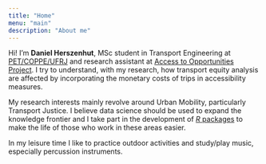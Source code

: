 ```yaml
---
title: "Home"
menu: "main"
description: "About me"
---
```


Hi! I'm **Daniel Herszenhut**, MSc student in Transport Engineering at [PET/COPPE/UFRJ](http://pet.coppe.ufrj.br/index.php/pt/) and research assistant at [Access to Opportunities Project](https://www.ipea.gov.br/acessooportunidades/en/sobre/). I try to understand, with my research, how transport equity analysis are affected by incorporating the monetary costs of trips in accessibility measures.

My research interests mainly revolve around Urban Mobility, particularly Transport Justice. I believe data science should be used to expand the knowledge frontier and I take part in the development of [*R* packages](/en/projects) to make the life of those who work in these areas easier.

In my leisure time I like to practice outdoor activities and study/play music, especially percussion instruments.

